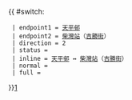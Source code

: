 {{ #switch: {{{format|}}}
  | endpoint1 = [[天平邨]]
  | endpoint2 = [[柴灣站]]（[[吉勝街]]）
  | direction = 2
  | status = {{HK Bus Status|P}}
  | inline = [[天平邨]] ↔ [[柴灣站]]（[[吉勝街]]）
  | normal =
  | full =
}}<noinclude>[[category:新界居民巴士路線模板|1]]</noinclude>
